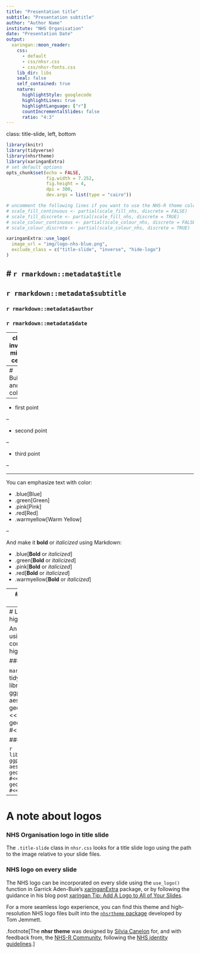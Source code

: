 ```yaml
---
title: "Presentation title"
subtitle: "Presentation subtitle"
author: "Author Name"
institute: "NHS Organisation"
date: "Presentation Date"
output:
  xaringan::moon_reader:
    css: 
      - default
      - css/nhsr.css
      - css/nhsr-fonts.css
    lib_dir: libs
    seal: false
    self_contained: true
    nature:
      highlightStyle: googlecode
      highlightLines: true
      highlightLanguage: ["r"]
      countIncrementalSlides: false
      ratio: "4:3"
---
```

class: title-slide, left, bottom
```r
library(knitr)
library(tidyverse)
library(nhsrtheme)
library(xaringanExtra)
# set default options
opts_chunk$set(echo = FALSE,
               fig.width = 7.252,
               fig.height = 4,
               dpi = 300,
               dev.args = list(type = "cairo"))

# uncomment the following lines if you want to use the NHS-R theme colours by default
# scale_fill_continuous <- partial(scale_fill_nhs, discrete = FALSE)
# scale_fill_discrete <- partial(scale_fill_nhs, discrete = TRUE)
# scale_colour_continuous <- partial(scale_colour_nhs, discrete = FALSE)
# scale_colour_discrete <- partial(scale_colour_nhs, discrete = TRUE)
```

```r
xaringanExtra::use_logo(
  image_url = "img/logo-nhs-blue.png",
  exclude_class = c("title-slide", "inverse", "hide-logo")
)
```


# `r rmarkdown::metadata$title`
----
## **`r rmarkdown::metadata$subtitle`**
### `r rmarkdown::metadata$author`
### `r rmarkdown::metadata$date`

---
class: inverse, middle, center

# An inverse slide

### Often used for transitions

Links on an inverse slide would look like<br/>[this one leading to information about logos](#11)

---
# Bullets and text color

--

* first point

--

* second point

--

* third point

--

-----

You can emphasize text with color:

* .blue[Blue]
* .green[Green]
* .pink[Pink]
* .red[Red]
* .warmyellow[Warm Yellow]

--

And make it **bold** or _italicized_ using Markdown:

* .blue[**Bold** or _italicized_]
* .green[**Bold** or _italicized_]
* .pink[**Bold** or _italicized_]
* .red[**Bold** or _italicized_]
* .warmyellow[**Bold** or _italicized_]

---
# Tables and quotes

### Table

```r
knitr::kable(head(iris), format = 'html')
```

### Quote

> This is what a quote looks like.

---
# Line highlighting

An example of using the trailing comment `#<<` to highlight lines:

### Code

````markdown
`r ''````{r tidy=FALSE}
library(ggplot2)
ggplot(mtcars) + 
  aes(mpg, disp) + 
  geom_point() +   #<<
  geom_smooth()    #<<
```
````

### Output

```r
library(ggplot2)
ggplot(mtcars) + 
  aes(mpg, disp) + 
  geom_point() +   #<<
  geom_smooth()    #<<
```

---

# A note about logos

### NHS Organisation logo in title slide

The `.title-slide` class in `nhsr.css` looks for a title slide logo using the path to the image relative to your slide files.

### NHS logo on every slide

The NHS logo can be incorporated on every slide using the `use_logo()` function in Garrick Aden-Buie's [xaringanExtra](https://pkg.garrickadenbuie.com/xaringanExtra/#/logo) package, or by following the guidance in his blog post [xaringan Tip: Add A Logo to All of Your Slides](https://www.garrickadenbuie.com/blog/xaringan-tip-logo-all-slides/).

For a more seamless logo experience, you can find this theme and high-resolution NHS logo files built into the [`nhsrtheme` package](https://github.com/nhs-r-community/nhsrtheme#nhs-r-theme-) developed by Tom Jemmett.

.footnote[The **nhsr theme** was designed by [Silvia Canelon](https://silvia.rbind.io) for, and with feedback from, the [NHS-R Community](https://github.com/nhs-r-community), following the [NHS identity guidelines](https://www.england.nhs.uk/nhsidentity/identity-guidelines/).]
